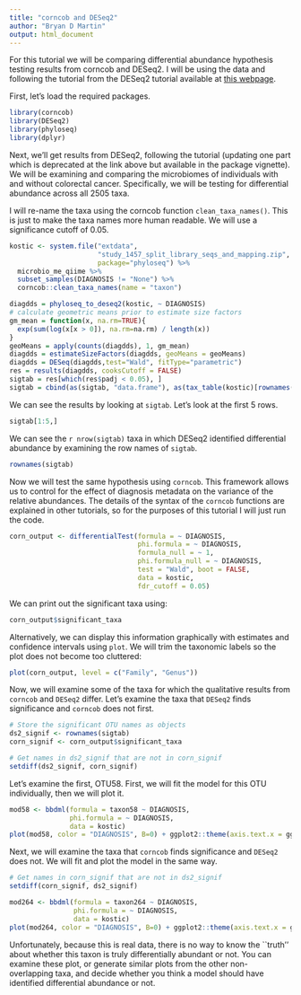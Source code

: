 ```yaml
---
title: "corncob and DESeq2"
author: "Bryan D Martin"
output: html_document
---
```



For this tutorial we will be comparing differential abundance hypothesis testing results from corncob and DESeq2. I will be using the data and following the tutorial from the DESeq2 tutorial available at [this webpage](https://joey711.github.io/phyloseq-extensions/DESeq2.html).

First, let's load the required packages.

```r
library(corncob)
library(DESeq2)
library(phyloseq)
library(dplyr)
```

Next, we'll get results from DESeq2, following the tutorial (updating one part which is deprecated at the link above but available in the package vignette). We will be examining and comparing the microbiomes of individuals with and without colorectal cancer. Specifically, we will be testing for differential abundance across all 2505 taxa.

I will re-name the taxa using the corncob function `clean_taxa_names()`. This is just to make the taxa names more human readable. We will use a significance cutoff of 0.05.  

```r

kostic <- system.file("extdata",
                      "study_1457_split_library_seqs_and_mapping.zip",
                      package="phyloseq") %>% 
  microbio_me_qiime %>%
  subset_samples(DIAGNOSIS != "None") %>%
  corncob::clean_taxa_names(name = "taxon")

diagdds = phyloseq_to_deseq2(kostic, ~ DIAGNOSIS)
# calculate geometric means prior to estimate size factors
gm_mean = function(x, na.rm=TRUE){
  exp(sum(log(x[x > 0]), na.rm=na.rm) / length(x))
}
geoMeans = apply(counts(diagdds), 1, gm_mean)
diagdds = estimateSizeFactors(diagdds, geoMeans = geoMeans)
diagdds = DESeq(diagdds,test="Wald", fitType="parametric")
res = results(diagdds, cooksCutoff = FALSE)
sigtab = res[which(res$padj < 0.05), ]
sigtab = cbind(as(sigtab, "data.frame"), as(tax_table(kostic)[rownames(sigtab), ], "matrix"))
```

We can see the results by looking at `sigtab`. Let's look at the first 5 rows. 
```r
sigtab[1:5,]
```

We can see the `r nrow(sigtab)` taxa in which DESeq2 identified differential abundance by examining the row names of `sigtab`.

```r
rownames(sigtab)
```


Now we will test the same hypothesis using `corncob`. This framework allows us to control for the effect of diagnosis metadata on the variance of the relative abundances. The details of the syntax of the `corncob` functions are explained in other tutorials, so for the purposes of this tutorial I will just run the code.

```r
corn_output <- differentialTest(formula = ~ DIAGNOSIS,
                                phi.formula = ~ DIAGNOSIS,
                                formula_null = ~ 1,
                                phi.formula_null = ~ DIAGNOSIS,
                                test = "Wald", boot = FALSE,
                                data = kostic,
                                fdr_cutoff = 0.05)
```

We can print out the significant taxa using:

```r
corn_output$significant_taxa
```

Alternatively, we can display this information graphically with estimates and confidence intervals using `plot`. We will trim the taxonomic labels so the plot does not become too cluttered:

```r
plot(corn_output, level = c("Family", "Genus"))
```

Now, we will examine some of the taxa for which the qualitative results from `corncob` and `DESeq2` differ. Let's examine the taxa that `DESeq2` finds significance and `corncob` does not first.

```r
# Store the significant OTU names as objects
ds2_signif <- rownames(sigtab)
corn_signif <- corn_output$significant_taxa

# Get names in ds2_signif that are not in corn_signif
setdiff(ds2_signif, corn_signif)
```

Let's examine the first, OTU58. First, we will fit the model for this OTU individually, then we will plot it.

```r
mod58 <- bbdml(formula = taxon58 ~ DIAGNOSIS,
               phi.formula = ~ DIAGNOSIS,
               data = kostic)
plot(mod58, color = "DIAGNOSIS", B=0) + ggplot2::theme(axis.text.x = ggplot2::element_blank())
```

Next, we will examine the taxa that `corncob` finds significance and `DESeq2` does not. We will fit and plot the model in the same way.

```r
# Get names in corn_signif that are not in ds2_signif
setdiff(corn_signif, ds2_signif)

mod264 <- bbdml(formula = taxon264 ~ DIAGNOSIS,
                phi.formula = ~ DIAGNOSIS,
                data = kostic)
plot(mod264, color = "DIAGNOSIS", B=0) + ggplot2::theme(axis.text.x = ggplot2::element_blank())
```

Unfortunately, because this is real data, there is no way to know the ``truth'' about whether this taxon is truly differentially abundant or not. You can examine these plot, or generate similar plots from the other non-overlapping taxa, and decide whether you think a model should have identified differential abundance or not.


